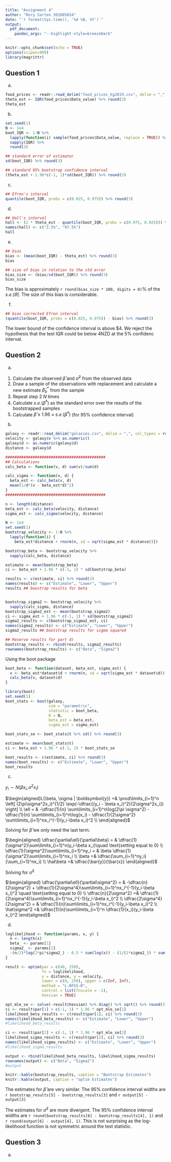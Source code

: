 ```yaml
---
title: "Assignment 4"
author: "Rory Sarten 301005654"
date: "`r format(Sys.time(), '%d %B, %Y')`"
output:
  pdf_document:
    pandoc_args: "--highlight-style=breezeDark"
---
```


```r
knitr::opts_chunk$set(echo = TRUE)
options(scipen=999)
library(magrittr)
```

## Question 1

a)

```r
food_prices <- readr::read_delim("food_prices_kg2019.csv", delim = ",", col_types = readr::cols())
theta_est <- IQR(food_prices$Data_value) %>% round(3)
theta_est
```

b)

```r
set.seed(1)
N <- 1e4
boot_IQR <- 1:N %>% 
  lapply(function(i) sample(food_prices$Data_value, replace = TRUE)) %>% 
  sapply(IQR) %>% 
  round(3)

## standard error of estimator
sd(boot_IQR) %>% round(3)

## standard 95% bootstrap confidence interval
(theta_est + 1.96*c(-1, 1)*sd(boot_IQR)) %>% round(3)
```

c)

```r
## Efron's interval
quantile(boot_IQR, probs = c(0.025, 0.975)) %>% round(3)
```

d)

```r
## Hall's interval
hall <- (2 * theta_est - quantile(boot_IQR, probs = c(0.975, 0.025))) %>% round(3)
names(hall) <- c("2.5%", "97.5%")
hall
```

e)

```r
## bias
bias <- (mean(boot_IQR) - theta_est) %>% round(3)
bias

## size of bias in relation to the std error
bias_size <- (bias/sd(boot_IQR)) %>% round(3)
bias_size
```

The bias is approximately `r round(bias_size * 100, digits = 0)`% of the $s.e.(\hat\theta)$. The size of this bias is considerable.

f)

```r
## bias corrected Efron interval
(quantile(boot_IQR, probs = c(0.025, 0.975)) - bias) %>% round(3)
```

The lower bound of the confidence interval is above $4. We reject the hypothesis that the test IQR could be below 4NZD at the 5% confidenc interval.

## Question 2

a)

1. Calculate the observed $\hat\beta$ and $\hat\sigma^2$ from the observed data
2. Draw a sample of the observations with replacement and calculate a new estimate $\hat\beta^*_b$ from the sample
3. Repeat step 2 $N$ times
4. Calculate $s.e.(\hat\beta^*)$ as the standard error over the results of the bootstrapped samples
5. Calculate $\hat\beta \pm1.96\times s.e.(\hat\beta^*)$ (for 95% confidence interval)

b)

```r
galaxy <- readr::read_delim("galaxies.csv", delim = ",", col_types = readr::cols())
velocity <- galaxy$v %>% as.numeric()
galaxy$d <- as.numeric(galaxy$d)
distance <- galaxy$d

############################################
## Calculations
calc_beta <- function(v, d) sum(v)/sum(d)

calc_sigma <- function(v, d) {
  beta_est <- calc_beta(v, d)
  mean(1/d*(v - beta_est*d)^2)
}
############################################

n <- length(distance)
beta_est <- calc_beta(velocity, distance)
sigma_est <- calc_sigma(velocity, distance)

N <- 1e4
set.seed(1)
bootstrap_velocity <- 1:N %>% 
  lapply(function(i) {
    beta_est*distance + rnorm(n, sd = sqrt(sigma_est * distance))})

bootstrap_beta <- bootstrap_velocity %>% 
  sapply(calc_beta, distance)

estimate <- mean(bootstrap_beta)
ci <- beta_est + 1.96 * c(-1, 1) * sd(bootstrap_beta)

results <- c(estimate, ci) %>% round(3)
names(results) <- c("Estimate", "Lower", "Upper")
results ## boostrap results for beta


bootstrap_sigma2 <- bootstrap_velocity %>% 
  sapply(calc_sigma, distance)
bootstrap_sigma2_est <- mean(bootstrap_sigma2)
ci <- sigma_est + 1.96 * c(-1, 1) * sd(bootstrap_sigma2)
sigma2_results <- c(bootstrap_sigma2_est, ci)
names(sigma2_results) <- c("Estimate", "Lower", "Upper")
sigma2_results ## bootstrap results for sigma squared

## Reserve results for part d)
bootstrap_results <- rbind(results, sigma2_results)
rownames(bootstrap_results) <- c("Beta", "Sigma2")
```

Using the boot package

```r
boot_beta <- function(dataset, beta_est, sigma_est) {
  v <- beta_est*dataset$d + rnorm(n, sd = sqrt(sigma_est * dataset$d))
  calc_beta(v, dataset$d)
}

library(boot)
set.seed(1)
boot_stats <- boot(galaxy,
                   sim = "parametric",
                   statistic = boot_beta,
                   R = N,
                   beta_est = beta_est,
                   sigma_est = sigma_est)

boot_stats_se <- boot_stats$t %>% sd() %>% round(3)

estimate <- mean(boot_stats$t)
ci <- beta_est + 1.96 * c(-1, 1) * boot_stats_se

boot_results <- c(estimate, ci) %>% round(3)
names(boot_results) <- c("Estimate", "Lower", "Upper")
boot_results
```

c)

$y_i\sim N(\beta x_i, \sigma^2 x_i)$

$\begin{aligned}L(\beta, \sigma | \boldsymbol{y}) =& \prod\limits_{i=1}^n \left[ (2\pi\sigma^2x_i)^{1/2} \exp(-\dfrac{(y_i - \beta x_i)^2}{2\sigma^2x_i}) \right] \\ \ell = & -\dfrac{1}{n} \sum\limits_{i=1}^n\log(2\pi \sigma^2) -\dfrac{1}{n} \sum\limits_{i=1}^n\log(x_i) - \dfrac{1}{2\sigma^2} \sum\limits_{i=1}^nx_i^{-1}(y_i-\beta x_i)^2 \\ \end{aligned}$

Solving for $\hat\beta$ we only need the last term.

$\begin{aligned} \dfrac{\partial\ell}{\partial\beta} = & \dfrac{1}{\sigma^2}\sum\limits_{i=1}^n(y_i-\beta x_i)\quad \text{setting equal to 0} \\ \dfrac{1}{\sigma^2}\sum\limits_{i=1}^ny_i = & \beta \dfrac{1}{\sigma^2}\sum\limits_{i=1}^nx_i \\ \beta =& \dfrac{\sum_{i=1}^ny_i}{\sum_{i=1}^nx_i} \\ \hat\beta =& \dfrac{\bar{y}}{\bar{x}}  \end{aligned}$

Solving for $\hat\sigma^2$

$\begin{aligned} \dfrac{\partial\ell}{\partial\sigma^2} = & -\dfrac{n}{2\sigma^2} + \dfrac{1}{2\sigma^4}\sum\limits_{i=1}^nx_i^{-1}(y_i-\beta x_i)^2 \quad \text{setting equal to 0} \\ \dfrac{n}{2\sigma^2} =& \dfrac{1}{2\sigma^4}\sum\limits_{i=1}^nx_i^{-1}(y_i-\beta x_i)^2 \\ \dfrac{2\sigma^4}{2\sigma^2} = & \dfrac{1}{n}\sum\limits_{i=1}^nx_i^{-1}(y_i-\beta x_i)^2 \\ \hat\sigma^2 =& \dfrac{1}{n}\sum\limits_{i=1}^n \dfrac{1}{x_i}(y_i-\beta x_i)^2  \end{aligned}$

d)

```r
loglikelihood <- function(params, x, y) {
  n <- length(x)
  beta_ <- params[1]
  sigma2_ <- params[2]
  -(n/2)*log(2*pi*sigma2_) - 0.5 * sum(log(x)) - (1/(2*sigma2_)) * sum((y - beta_*x)^2 / x)
}

result <- optim(par = c(40, 250),
                fn = loglikelihood,
                x = distance, y = velocity,
                lower = c(0, 250), upper = c(Inf, Inf),
                method = "L-BFGS-B",
                control = list(fnscale = -1),
                hessian = TRUE)

opt_mle_se <- solve(-result$hessian) %>% diag() %>% sqrt() %>% round(3)
ci <- result$par[1] + c(-1, 1) * 1.96 * opt_mle_se[1]
likelihood_beta_results <- c(result$par[1], ci) %>% round(3)
names(likelihood_beta_results) <- c("Estimate", "Lower", "Upper")
#likelihood_beta_results

ci <- result$par[2] + c(-1, 1) * 1.96 * opt_mle_se[2]
likelihood_sigma_results <- c(result$par[2], ci) %>% round(3)
names(likelihood_sigma_results) <- c("Estimate", "Lower", "Upper")
#likelihood_sigma_results

output <- rbind(likelihood_beta_results, likelihood_sigma_results)
rownames(output) <- c("Beta", "Sigma2")
#output
```


```r
knitr::kable(bootstrap_results, caption = "Bootstrap Estimates")
knitr::kable(output, caption = "optim Estimates")
```

The estimates for $\hat\beta$ are very similar. The 95% confidence interval widths are `r bootstrap_results[5] - bootstrap_results[3]` and `r output[5] - output[3]`

The estimates for $\hat\sigma^2$ are more divergent. The 95% confidence interval widths are `r round(bootstrap_results[6] - bootstrap_results[4], 1)` and `r round(output[6] - output[4], 1)`. This is not surprising as the log-likelihood function is not symmetric around the test statistic.

## Question 3

a)

